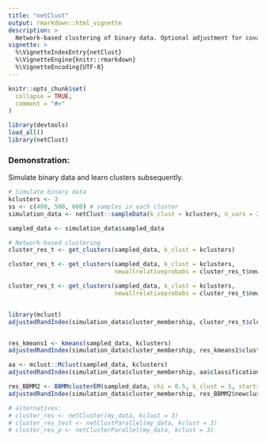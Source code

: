 ```yaml
---
title: "netClust"
output: rmarkdown::html_vignette
description: >
  Network-based clustering of binary data. Optional adjustment for covariates. 
vignette: >
  %\VignetteIndexEntry{netClust}
  %\VignetteEngine{knitr::rmarkdown}
  %\VignetteEncoding{UTF-8}
---
```


```r
knitr::opts_chunk$set(
  collapse = TRUE,
  comment = "#>"
)
```

```r
library(devtools)
load_all()
library(netClust)
```


### Demonstration:
Simulate binary data and learn clusters subsequently.

```r
# Simulate binary data
kclusters <- 3
ss <- c(400, 500, 600) # samples in each cluster
simulation_data <- netClust::sampleData(k_clust = kclusters, n_vars = 20, n_samples = ss)

sampled_data <- simulation_data$sampled_data

# Network-based clustering
cluster_res_t <- get_clusters(sampled_data, k_clust = kclusters)

cluster_res_t <- get_clusters(sampled_data, k_clust = kclusters, 
                              newallrelativeprobabs = cluster_res_t$newallrelativeprobabs, categorical=FALSE)

cluster_res_t <- get_clusters(sampled_data, k_clust = kclusters, 
                              newallrelativeprobabs = cluster_res_t$newallrelativeprobabs, categorical=TRUE)


library(mclust)
adjustedRandIndex(simulation_data$cluster_membership, cluster_res_t$clustermembership)


res_kmeans1 <- kmeans(sampled_data, kclusters)
adjustedRandIndex(simulation_data$cluster_membership, res_kmeans1$cluster)

aa <- mclust::Mclust(sampled_data, kclusters)
adjustedRandIndex(simulation_data$cluster_membership, aa$classification)

res_BBMM2 <- BBMMclusterEM(sampled_data, chi = 0.5, k_clust = 5, startseed = 1 * 100, nIterations = 10, verbose = TRUE)
adjustedRandIndex(simulation_data$cluster_membership, res_BBMM2$newclustermembership)

# alternatives:
# cluster_res <- netCluster(my_data, kclust = 3)
# cluster_res_test <- netClustParallel(my_data, kclust = 3)
# cluster_res_p <- netClusterParallel(my_data, kclust = 3)
```
